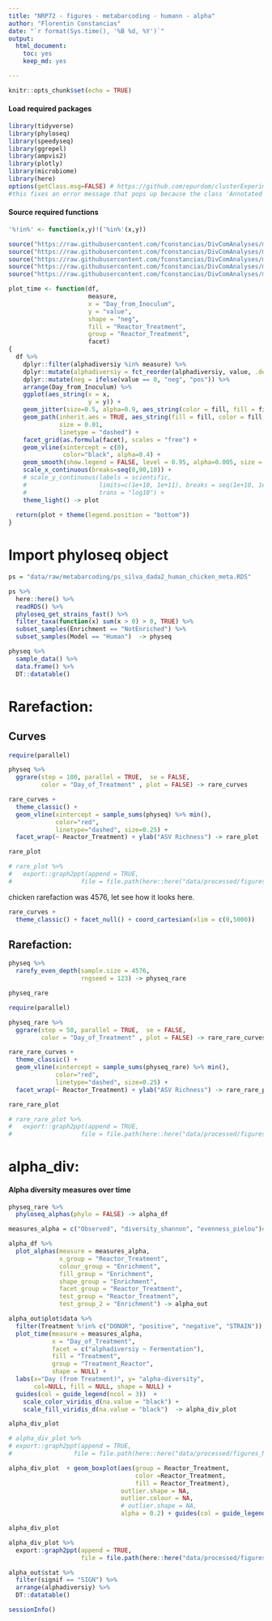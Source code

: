 ```yaml
---
title: "NRP72 - figures - metabarcoding - humann - alpha"
author: "Florentin Constancias"
date: "`r format(Sys.time(), '%B %d, %Y')`"
output: 
  html_document: 
    toc: yes
    keep_md: yes

---
```


```r
knitr::opts_chunk$set(echo = TRUE)
```

#### Load required packages

```r
library(tidyverse)
library(phyloseq)
library(speedyseq)
library(ggrepel)
library(ampvis2)
library(plotly)
library(microbiome)
library(here)
options(getClass.msg=FALSE) # https://github.com/epurdom/clusterExperiment/issues/66
#this fixes an error message that pops up because the class 'Annotated' is defined in two different packages
```

#### Source required functions

```r
'%!in%' <- function(x,y)!('%in%'(x,y))

source("https://raw.githubusercontent.com/fconstancias/DivComAnalyses/master/R/phyloseq_taxa_tests.R")
source("https://raw.githubusercontent.com/fconstancias/DivComAnalyses/master/R/phyloseq_normalisation.R")
source("https://raw.githubusercontent.com/fconstancias/DivComAnalyses/master/R/phyloseq_alpha.R")
source("https://raw.githubusercontent.com/fconstancias/DivComAnalyses/master/R/phyloseq_beta.R")
source("https://raw.githubusercontent.com/fconstancias/DivComAnalyses/master/R/phyloseq_heatmap.R")
```

```r
plot_time <- function(df, 
                      measure,
                      x = "Day_from_Inoculum", 
                      y = "value", 
                      shape = "neg",
                      fill = "Reactor_Treatment",
                      group = "Reactor_Treatment", 
                      facet)
{
  df %>%
    dplyr::filter(alphadiversiy %in% measure) %>%
    dplyr::mutate(alphadiversiy = fct_reorder(alphadiversiy, value, .desc = TRUE)) %>%
    dplyr::mutate(neg = ifelse(value == 0, "neg", "pos")) %>%
    arrange(Day_from_Inoculum) %>%
    ggplot(aes_string(x = x,
                      y = y)) +
    geom_jitter(size=0.5, alpha=0.9, aes_string(color = fill, fill = fill, shape = shape),  show.legend = TRUE) + 
    geom_path(inherit.aes = TRUE, aes_string(fill = fill, color = fill, show.legend = FALSE),
              size = 0.01,
              linetype = "dashed") +
    facet_grid(as.formula(facet), scales = "free") +
    geom_vline(xintercept = c(0),
               color="black", alpha=0.4) +
    geom_smooth(show.legend = FALSE, level = 0.95, alpha=0.005, size = 0.5 ,aes_string(color = fill, fill = fill)) +
    scale_x_continuous(breaks=seq(0,90,10)) +
    # scale_y_continuous(labels = scientific,
    #                    limits=c(1e+10, 1e+11), breaks = seq(1e+10, 1e+11, by = 1e+10),
    #                    trans = "log10") +
    theme_light() -> plot
  
  return(plot + theme(legend.position = "bottom"))
}
```

# Import phyloseq object

```r
ps = "data/raw/metabarcoding/ps_silva_dada2_human_chicken_meta.RDS"

ps %>% 
  here::here() %>%
  readRDS() %>%
  phyloseq_get_strains_fast() %>% 
  filter_taxa(function(x) sum(x > 0) > 0, TRUE) %>% 
  subset_samples(Enrichment == "NotEnriched") %>% 
  subset_samples(Model == "Human")  -> physeq

physeq %>% 
  sample_data() %>% 
  data.frame() %>% 
  DT::datatable()
```


# Rarefaction:

## Curves
```r
require(parallel)

physeq %>%
  ggrare(step = 100, parallel = TRUE,  se = FALSE, 
         color = "Day_of_Treatment" , plot = FALSE) -> rare_curves
```

```r
rare_curves +
  theme_classic() + 
  geom_vline(xintercept = sample_sums(physeq) %>% min(),
             color="red", 
             linetype="dashed", size=0.25) + 
  facet_wrap(~ Reactor_Treatment) + ylab("ASV Richness") -> rare_plot

rare_plot

# rare_plot %>% 
#   export::graph2ppt(append = TRUE,
#                   file = file.path(here::here("data/processed/figures_NRP72")))
```
chicken rarefaction was 4576, let see how it looks here.

```r
rare_curves +
  theme_classic() + facet_null() + coord_cartesian(xlim = c(0,5000))
```

## Rarefaction:

```r
physeq %>% 
  rarefy_even_depth(sample.size = 4576,
                    rngseed = 123) -> physeq_rare

physeq_rare
```

```r
require(parallel)

physeq_rare %>%
  ggrare(step = 50, parallel = TRUE,  se = FALSE, 
         color = "Day_of_Treatment" , plot = FALSE) -> rare_rare_curves
```

```r
rare_rare_curves +
  theme_classic() + 
  geom_vline(xintercept = sample_sums(physeq_rare) %>% min(),
             color="red", 
             linetype="dashed", size=0.25) + 
  facet_wrap(~ Reactor_Treatment) + ylab("ASV Richness") -> rare_rare_plot

rare_rare_plot

# rare_rare_plot %>% 
#   export::graph2ppt(append = TRUE,
#                   file = file.path(here::here("data/processed/figures_NRP72")))
```

# alpha_div:

#### Alpha diversity measures over time

```r
physeq_rare %>%
  phyloseq_alphas(phylo = FALSE) -> alpha_df
```

```r
measures_alpha = c("Observed", "diversity_shannon", "evenness_pielou")#, "PD","MNTD", "SES.MPD" ,"bNTI")

alpha_df %>%
  plot_alphas(measure = measures_alpha,
              x_group = "Reactor_Treatment",
              colour_group = "Enrichment",
              fill_group = "Enrichment",
              shape_group = "Enrichment",
              facet_group = "Reactor_Treatment",
              test_group = "Reactor_Treatment",
              test_group_2 = "Enrichment") -> alpha_out 
```


```r

alpha_out$plot$data %>%
  filter(Treatment %!in% c("DONOR", "positive", "negative", "STRAIN")) %>% 
  plot_time(measure = measures_alpha,
            x = "Day_of_Treatment",
            facet = c("alphadiversiy ~ Fermentation"),
            fill = "Treatment",
            group = "Treatment_Reactor",
            shape = NULL) + 
  labs(x="Day (from Treatment)", y= "alpha-diversity",  
       col=NULL, fill = NULL, shape = NULL) + 
  guides(col = guide_legend(ncol = 3))  +
    scale_color_viridis_d(na.value = "black") +
    scale_fill_viridis_d(na.value = "black")  -> alpha_div_plot

alpha_div_plot

# alpha_div_plot %>% 
# export::graph2ppt(append = TRUE,
#                 file = file.path(here::here("data/processed/figures_NRP72")))
```


```r

alpha_div_plot  + geom_boxplot(aes(group = Reactor_Treatment,
                                   color =Reactor_Treatment,
                                   fill = Reactor_Treatment),
                               outlier.shape = NA,
                               outlier.colour = NA,
                               # outlier.shape = NA,
                               alpha = 0.2) + guides(col = guide_legend(ncol = 3)) -> alpha_div_plot

alpha_div_plot 

alpha_div_plot %>% 
  export::graph2ppt(append = TRUE,
                    file = file.path(here::here("data/processed/figures_NRP72")))
```

```r
alpha_out$stat %>% 
  filter(signif == "SIGN") %>% 
  arrange(alphadiversiy) %>% 
  DT::datatable()
```

```r
sessionInfo()
```
